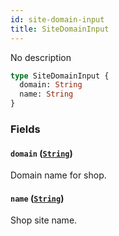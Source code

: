 ```yaml
---
id: site-domain-input
title: SiteDomainInput
---
```


No description

```graphql
type SiteDomainInput {
  domain: String
  name: String
}
```

### Fields

#### `domain` ([`String`](../../../developer/api-reference/scalars/string))

Domain name for shop.

#### `name` ([`String`](../../../developer/api-reference/scalars/string))

Shop site name.
